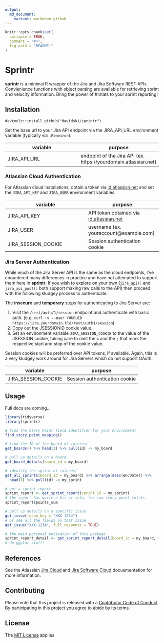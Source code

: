 ```yaml
---
output:
  md_document:
    variant: markdown_github
---
```


<!-- README.md is generated from README.Rmd. Please edit that file -->

```r
knitr::opts_chunk$set(
  collapse = TRUE,
  comment = "#>",
  fig.path = "README-"
)
```

# Sprintr

**sprintr** is a minimal R wrapper of the Jira and Jira Software REST APIs. 
Convienience functions with object parsing are available for retrieving sprint 
and velocity information. Bring the power of #rstats to your sprint reporting!

## Installation

`devtools::install_github("davidski/sprintr")`

Set the base url to your Jira API endpoint via the JIRA_API_URL environment 
variable (typically via `.Renviron`).

| variable | purpose |
|----------|---------|
| JIRA_API_URL | endpoint of the Jira API (ex. https://yourdomain.atlassian.net) |

### Atlassian Cloud Authentication

For Atlassian cloud installations, obtain a token via 
[id.atlassian.net](https://id.atlassian.net) and set the `JIRA_API_KEY` and 
`JIRA_USER` environment variables. 

| variable | purpose |
|----------|---------|
| JIRA_API_KEY | API token obtained via [id.atlassian.net](https://id.atlassian.net) |
| JIRA_USER | username (ex. youraccount@example.com) |
| JIRA_SESSION_COOKIE | Session authentication cookie

### Jira Server Authentication

While much of the Jira Server API is the same as the cloud endpoints, I've 
enountered many differences in practice and have not attempted to support them 
here in **sprintr**. If you wish to explore on your own (`jira_api()` 
and `jira_api_post()` both support making raw calls to the API) then proceed 
with the following kludgey  process to authenticate.

The **insecure** and **temporary** steps for authenticating to Jira Server are:

  1. Visit the `/rest/auth/1/session` endpoint and authenticate with basic 
  auth. (e.g. `curl -v --user YOURUID https://jira.yourdomain.tld/rest/auth1/session`)
  2. Copy out the JSESSIONID cookie value.
  3. Set an environment variable `JIRA_SESSION_COOKIE` to the value of the 
  JSESSION cookie, taking care to omit the `=` and the `;` that mark the respective 
  start and stop of the cookie value.
  
Session cookies will be preferred over API tokens, if available. Again, this is 
a very kludgey work around for Jira Servers which do not support OAuth.
  
| variable | purpose |
|----------|---------|
| JIRA_SESSION_COOKIE | Session authentication cookie

## Usage

Full docs are coming...

```r
library(tidyverse)
library(sprintr)

# find the Story Point field identifier for your environment
find_story_point_mapping()

# find the ID of the board of interest
get_boards() %>% head(1) %>% pull(id) -> my_board

# pull up details on a board
get_board_details(board_id = my_board)

# identify the sprint of interest
get_all_sprints(board_id = my_board) %>% arrange(desc(endDate)) %>% 
  head(1) %>% pull(id) -> my_sprint

# get a sprint report
sprint_report <- get_sprint_report(sprint_id = my_sprint)
# the report has quite a bit of info, for raw story point totals
sprint_report$points_sum

# pull up details on a specific issue
get_issue(issue_key = "XXX-1234")
# or see all the fields on that issue
get_issue("XXX-1234", full_response = TRUE)

# the main personal motivation of this package
sprint_report_detail <- get_sprint_report_detail(board_id = my_board, sprint_id = my_sprint)
# do ggplot stuff!
```

## References

See the Atlassian [Jira Cloud](https://developer.atlassian.com/cloud/jira/platform/rest)
and [Jira Software Cloud](https://docs.atlassian.com/jira-software/REST/cloud) 
docuementation for more information.

## Contributing

Please note that this project is released with a [Contributor Code of Conduct](CONDUCT.md). By participating in this project you agree to abide by its terms.

## License

The [MIT License](LICENSE) applies.
